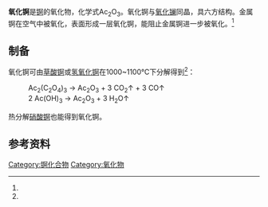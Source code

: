 {{Chembox
| verifiedrevid = 428182931
| Name = 氧化锕
| ImageFile = La2O3structure.jpg
|  ImageSize = 121
|  ImageName = 氧化锕晶胞的球棍模型
| IUPACName = Actinium(III) oxide
| Section1 = {{Chembox Identifiers
| CASNo = 12002-61-8
| CASNo_Ref = {{cascite|correct|CAS}}
|   SMILES  =  [O--].[O--].[O--].[Ac+3].[Ac+3]
|   StdInChI  = 
|    StdInChI_Ref  = {{stdinchicite|correct|chemspider}}|   StdInChIKey  = 
|    StdInChIKey_Ref  = {{stdinchicite|correct|chemspider}}|  PubChem  =  21946271
|  EC_number  =  234-417-6
}}
| Section2 = {{Chembox Properties
|  Ac = 2
|  O = 3
|  ExactMass = 501.998 g mol<sup>-1</sup>
|  Appearance = 白色六方固体<ref name=" CRC Handbook of Chemistry and Physics 97th Edition "> {{Cite book |  date = 2016-06-24  |  title = CRC Handbook of Chemistry and Physics 97th Edition | accessdate = 2018-07-30 | pages = 4-44 | language = 英语 | ISBN = 1-4987-5428-7 }} </ref>
|  Density = 9.19g/cm<sup>3</sup><ref name="ino">《无机化学丛书》.第十卷 锕系 锕系后元素. 张青莲 等. 科学出版社. 4.4 锕的化合物. P<sub>75</sub>. [[Special:网络书源/9787030305725|ISBN 978-7-03-030572-5]]</ref><ref name=" CRC Handbook of Chemistry and Physics 97th Edition "/> 
|  Solubility = 不溶于水<ref name=" CRC Handbook of Chemistry and Physics 97th Edition "/>
|  MeltingPt = 1977℃<ref name=" CRC Handbook of Chemistry and Physics 97th Edition "/>

}}
| Section3 = {{Chembox Structure
|  CrystalStruct = 六方
|  SpaceGroup = P-3m1, No. 164
}}
| Section4 = {{Chembox Related
|  OtherCations = [[氧化钪|氧化钪]]<br>[[氧化钇|氧化钇]]<br>[[氧化镧|氧化镧]]}}
|  OtherAnions = [[硫化锕|硫化锕]]
}}
'''氧化锕'''是[[锕|锕]]的氧化物，化学式Ac<sub>2</sub>O<sub>3</sub>。氧化锕与[[氧化镧|氧化镧]]同晶，具六方结构。金属锕在空气中被氧化，表面形成一层氧化锕，能阻止金属锕进一步被氧化。<ref name="ino"/>

==制备==
氧化锕可由[[草酸锕|草酸锕]]或[[氢氧化锕|氢氧化锕]]在1000~1100℃下分解得到<ref name="ino"/>：
:Ac<sub>2</sub>(C<sub>2</sub>O<sub>4</sub>)<sub>3</sub> → Ac<sub>2</sub>O<sub>3</sub> + 3 CO<sub>2</sub>↑ + 3 CO↑
: 2 Ac(OH)<sub>3</sub> → Ac<sub>2</sub>O<sub>3</sub> + 3 H<sub>2</sub>O↑

热分解[[硝酸锕|硝酸锕]]也能得到氧化锕。

==参考资料==
{{reflist}}

{{锕化合物}}
{{氧化物}}

[[Category:锕化合物|Category:锕化合物]]
[[Category:氧化物|Category:氧化物]]

{{无机化合物小作品}}